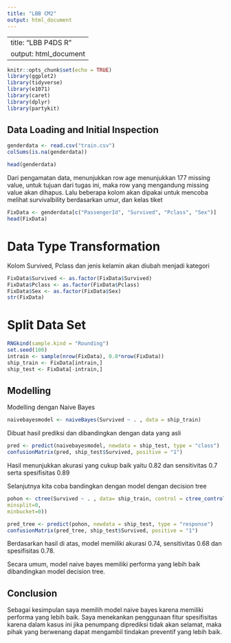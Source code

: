 ---
title: "LBB CM2"
output: html_document
---
---
title: "LBB P4DS R"
output: html_document
---

```{r setup, include=FALSE}
knitr::opts_chunk$set(echo = TRUE)
library(ggplot2)
library(tidyverse)
library(e1071)
library(caret)
library(dplyr)
library(partykit)
```

## Data Loading and Initial Inspection
```{r cars}
genderdata <- read.csv("train.csv")
colSums(is.na(genderdata))
```
```{r}
head(genderdata)
```

Dari pengamatan data, menunjukkan row age menunjukkan 177 missing value, untuk tujuan dari tugas ini, maka row yang mengandung missing value akan dihapus. Lalu beberapa kolom akan dipakai untuk mencoba melihat survivalbility berdasarkan umur, dan kelas tiket

```{r}
FixData <- genderdata[c("PassengerId", "Survived", "Pclass", "Sex")]
head(FixData)
```

# Data Type Transformation

Kolom Survived, Pclass dan jenis kelamin akan diubah menjadi kategori 

```{r}
FixData$Survived <- as.factor(FixData$Survived)
FixData$Pclass <- as.factor(FixData$Pclass)
FixData$Sex <- as.factor(FixData$Sex)
str(FixData)
```

# Split Data Set

```{r}
RNGkind(sample.kind = "Rounding")
set.seed(100)
intrain <- sample(nrow(FixData), 0.8*nrow(FixData))
ship_train <- FixData[intrain,]
ship_test <- FixData[-intrain,]
```

## Modelling 

Modelling dengan Naive Bayes

```{r}
naivebayesmodel <- naiveBayes(Survived ~ . , data = ship_train)
```

Dibuat hasil prediksi dan dibandingkan dengan data yang asli
```{r}
pred <- predict(naivebayesmodel, newdata = ship_test, type = "class")
confusionMatrix(pred, ship_test$Survived, positive = "1")
```
Hasil menunjukkan akurasi yang cukup baik yaitu 0.82 dan sensitivitas 0.7 serta spesifisitas 0.89

Selanjutnya kita coba bandingkan dengan model dengan decision tree

```{r}
pohon <- ctree(Survived ~ . , data= ship_train, control = ctree_control(mincriterion=0.005,
minsplit=0,
minbucket=0))
```

```{r}
pred_tree <- predict(pohon, newdata = ship_test, type = "response")
confusionMatrix(pred_tree, ship_test$Survived, positive = "1")
```
Berdasarkan hasil di atas, model memiliki akurasi 0.74, sensitivitas 0.68 dan spesifisitas 0.78. 

Secara umum, model naive bayes memiliki performa yang lebih baik dibandingkan model decision tree. 

## Conclusion

Sebagai kesimpulan saya memilih model naive bayes karena memiliki performa yang lebih baik. Saya menekankan penggunaan fitur spesifisitas karena dalam kasus ini jika penumpang diprediksi tidak akan selamat, maka pihak yang berwenang dapat mengambil tindakan preventif yang lebih baik.



